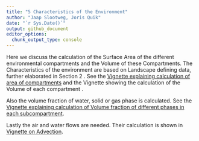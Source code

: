 ```yaml
---
title: "5 Characteristics of the Environment"
author: "Jaap Slootweg, Joris Quik"
date: "`r Sys.Date()`"
output: github_document
editor_options: 
  chunk_output_type: console
---
```


Here we discuss the calculation of the Surface Area of the different environmental compartments and the Volume of these Compartments. The Characteristics of the environment are based on Landscape defining data, further elaborated in Section 2 <!--# PM to be added -->. See the [Vignette explaining calculation of area of compartments](Area.md "Area") and the Vignette showing the calculation of the Volume of each compartment <!--# PM to be added -->.

Also the volume fraction of water, solid or gas phase is calculated. See the [Vignette explaining calculation of Volume fraction of different phases in each subcompartment](FRACwas.md "Volume FRACtion").

Lastly the air and water flows are needed. Their calculation is shown in [Vignette on Advection](vignettes/5.4%20Advection.md "Advection").
